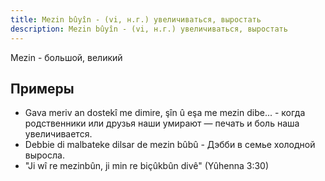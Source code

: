 ```yaml
---
title: Mezin bûyîn - (vi, н.г.) увеличиваться, выростать
description: Mezin bûyîn - (vi, н.г.) увеличиваться, выростать
---
```


Mezin - большой, великий

## Примеры

* Gava meriv an dostekî me dimire, şîn û eşa me mezin dibe... - когда родственники или друзья наши умирают — печать и боль наша увеличивается.
* Debbie di malbateke dilsar de mezin bûbû - Дэбби в семье холодной выросла.
* "Ji wî re mezinbûn, ji min re biçûkbûn divê" (Yûhenna 3:30)